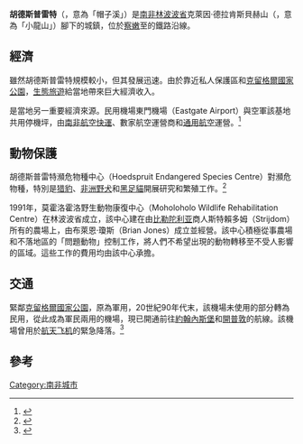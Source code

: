 {{NoteTA
|G1=Toponym
|1=zh-cn:布赖恩; zh-hk:白賴仁; zh-tw:布萊恩
|2=zh-cn:琼斯; zh-hk:鍾絲; zh-tw:瓊斯
}}
{{Infobox settlement
| name                    = 胡德斯普雷特
| native_name             = Hoedspruit
| pushpin_map             = South Africa Limpopo#South Africa
| coordinates             = {{coord|24|21|S|30|58|E|region:ZA|display=inline,title}}
| subdivision_type        = 国家
| subdivision_name        = [[南非|南非]]
| subdivision_type1       = 省
| subdivision_name1       = [[林波波省|林波波省]]
| subdivision_type2       = 地區
| subdivision_name2       = 莫潘尼
| subdivision_type3       = 地方政府
| subdivision_name3       = 馬呂倫
| subdivision_type4       = Main Place
| established_title       = 始建
| leader_title            = Councillor
| area_footnotes          = <ref name="census2011">{{cite web |url=http://census2011.adrianfrith.com/place/964033 |title = Main Place Hoedspruit |work=Census 2011}} </ref>
| area_total_km2          = 24.13
| population_footnotes    = <ref name="census2011" />
| population_total        = 3157
| population_as_of        = 2011
| population_density_km2  = auto
<!-- demographics (section 1) -->
| demographics_type1      = 民族（2011）
| demographics1_footnotes = <ref name="census2011" />
| demographics1_title1    = [[班圖人|非洲黑人]]
| demographics1_info1     = 39.4%
| demographics1_title2    = [[有色人|有色人]]
| demographics1_info2     = 5.0%
| demographics1_title3    = [[印度裔南非人|印度裔]]/{{link-en|亞裔南非人|Asian South African|亞裔}}
| demographics1_info3     = 2.8%
| demographics1_title4    = [[南非白人|白人]]
| demographics1_info4     = 52.3%
| demographics1_title5    = 其他
| demographics1_info5     = 0.5%
<!-- demographics (section 2) -->
| demographics_type2      = [[母語|母語]]（2011）
| demographics2_footnotes = <ref name="census2011" />
| demographics2_title1    = [[南非語|南非語]]
| demographics2_info1     = 44.8%
| demographics2_title2    = [[南非英语|英语]]
| demographics2_info2     = 19.7%
| demographics2_title3    = [[北索托語|北索托語]]
| demographics2_info3     = 11.7%
| demographics2_title4    = {{le|尚加纳语|Tsonga language}}
| demographics2_info4     = 6.2%
| demographics2_title5    = 其他
| demographics2_info5     = 17.6%
<!-- blank fields (section 2) -->
<!-- Other information -->
| timezone1               = [[南非標準時間|SAST]]
| utc_offset1             = +2
| postal_code_type        = {{link-en|南非郵遞區號列表|List of postal codes in South Africa|郵遞區號}}（街道）
| postal_code             = 1380
| postal2_code_type       = [[郵政信箱|郵政信箱]]
| postal2_code            = 1380
| area_code_type          = {{link-en|南非電話區號|Telephone numbers in South Africa|電話區號}}
| area_code               = 015
}}
'''胡德斯普雷特'''（{{lang-af|Hoedspruit}}，意為「帽子溪」）是[[南非|南非]][[林波波省|林波波省]]克萊因·德拉肯斯貝赫山（{{lang-af|Klein Drakensberg}}，意為「小龍山」）腳下的城鎮，位於[[察嫩|察嫩]]至{{link-en|卡普梅登|Kaapmuiden}}的鐵路沿線。

==經濟==
雖然胡德斯普雷特規模較小，但其發展迅速。由於靠近私人保護區和[[克留格爾國家公園|克留格爾國家公園]]，[[生態旅遊|生態旅遊]]給當地帶來巨大經濟收入。

{{link-en|胡德斯普雷特空軍基地|Air Force Base Hoedspruit}}是當地另一重要經濟來源。民用機場東門機場（Eastgate Airport）與空軍該基地共用停機坪，由[[南非航空快運|南非航空快運]]、數家航空運營商和[[通用航空|通用航空]]運營。<ref>{{cite web|url=http://www.eastgateairport.co.za/ Eastgate Airport website|title=Hoedspruit Airport}}{{en}}</ref>

==動物保護==
胡德斯普雷特瀕危物種中心（Hoedspruit Endangered Species Centre）對瀕危物種，特別是[[猎豹|猎豹]]、[[非洲野犬|非洲野犬]]和[[黑足貓|黑足貓]]開展研究和繁殖工作。<ref>{{cite web |url= http://www.hesc.co.za/CONSERVATION/resident_animals.html |title= Hoedspruit Endangered Species Centre |deadurl= yes |archiveurl= https://web.archive.org/web/20140702135842/http://hesc.co.za/CONSERVATION/resident_animals.html |archivedate= 2014-07-02 }}{{en}}</ref>

1991年，莫霍洛霍洛野生動物康復中心（Moholoholo Wildlife Rehabilitation Centre）在林波波省成立，該中心建在由[[比勒陀利亚|比勒陀利亚]]商人斯特賴多姆（Strijdom）所有的農場上，由布萊恩·瓊斯（Brian Jones）成立並經營。該中心積極從事農場和不落地區的「問題動物」控制工作，將人們不希望出現的動物轉移至不受人影響的區域。這些工作的費用均由該中心承擔。

==交通==
{{link-en|胡德斯普雷特空軍基地|Air Force Base Hoedspruit}}緊鄰[[克留格爾國家公園|克留格爾國家公園]]，原為軍用，20世紀90年代末，該機場未使用的部分轉為民用，從此成為軍民兩用的機場，現已開通前往[[奧利弗·坦博國際機場|約翰內斯堡]]和[[開普敦國際機場|開普敦]]的航線。該機場曾用於[[航天飞机|航天飞机]]的緊急降落。<ref>{{cite web|url=http://www.globalsecurity.org/space/facility/sts-els.htm|title=Space Shuttle Emergency Landing Sites|publisher=globalsecurity.org|accessdate=2014-07-15|archive-date=2016-03-31|archive-url=https://web.archive.org/web/20160331115426/http://www.globalsecurity.org/space/facility/sts-els.htm|dead-url=no}}{{en}}</ref>

==參考==
{{Reflist}}

[[Category:南非城市|Category:南非城市]]